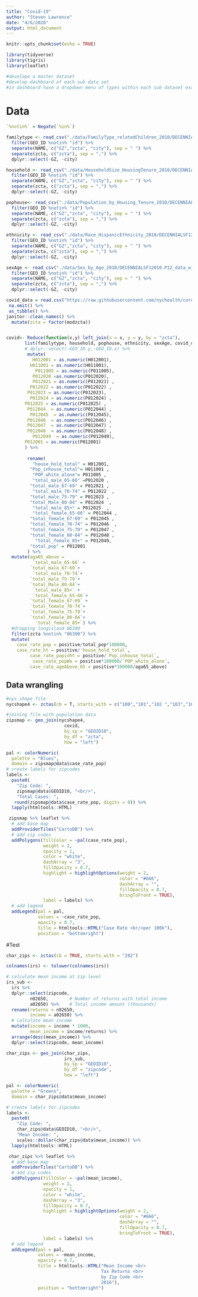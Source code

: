 ```yaml
---
title: "Covid-19"
author: "Steven Lawrence"
date: "4/6/2020"
output: html_document
---
```


```r

knitr::opts_chunk$set(echo = TRUE)

library(tidyverse)
library(tigris) 
library(leaflet)

#develope a master dataset
#develop dashboard of each sub data set
#in dashboard have a dropdown menu of types within each sub dataset example(housing1,2,3; adi1,2,3)

```
# Data

```r

`%notin%` = Negate(`%in%`)

familytype <- read_csv("./data/FamilyType_relatedChildren_2010/DECENNIALSF12010.P39_data_with_overlays_2020-04-07T201031.csv") %>% 
  filter(GEO_ID %notin% "id") %>% 
  separate(NAME, c("GZ","zcta", "city"), sep = " ") %>% 
  separate(zcta, c("zcta"), sep = ",") %>% 
  dplyr::select(-GZ, -city)

household <- read_csv("./data/HouseholdSize_HousingTenure_2010/DECENNIALSF12010.H12_data_with_overlays_2020-04-07T190301.csv") %>% 
  filter(GEO_ID %notin% "id") %>% 
  separate(NAME, c("GZ","zcta", "city"), sep = " ") %>% 
  separate(zcta, c("zcta"), sep = ",") %>% 
  dplyr::select(-GZ, -city)

pophouse<- read_csv("./data/Population_by_Housing_Tenure_2010/DECENNIALSF12010.H11_data_with_overlays_2020-04-07T184308.csv") %>% 
  filter(GEO_ID %notin% "id") %>% 
  separate(NAME, c("GZ","zcta", "city"), sep = " ") %>% 
  separate(zcta, c("zcta"), sep = ",") %>% 
  dplyr::select(-GZ, -city)

ethnicity <- read_csv("./data/Race_HispanicEthnicity_2010/DECENNIALSF12010.P11_data_with_overlays_2020-04-07T194537.csv") %>% 
  filter(GEO_ID %notin% "id") %>% 
  separate(NAME, c("GZ","zcta", "city"), sep = " ") %>% 
  separate(zcta, c("zcta"), sep = ",") %>% 
  dplyr::select(-GZ, -city)

sexAge <- read_csv("./data/Sex_by_Age_2010/DECENNIALSF12010.P12_data_with_overlays_2020-04-07T195143.csv") %>% 
  filter(GEO_ID %notin% "id") %>% 
  separate(NAME, c("GZ","zcta", "city"), sep = " ") %>% 
  separate(zcta, c("zcta"), sep = ",") %>% 
  dplyr::select(-GZ, -city)

covid_data = read.csv("https://raw.githubusercontent.com/nychealth/coronavirus-data/master/tests-by-zcta.csv") %>% 
 na.omit() %>% 
 as_tibble() %>% 
janitor::clean_names() %>% 
  mutate(zcta = factor(modzcta))


covid<- Reduce(function(x,y) left_join(x = x, y = y, by = "zcta"),
       list(familytype, household, pophouse, ethnicity, sexAge, covid_data )) %>% 
       # dplyr::select(-GEO_ID.y,-GEO_ID.x) %>% 
        mutate(
          H012001 = as.numeric(H012001),
         H011001 = as.numeric(H011001),
           P011005 = as.numeric(P011005),
          P012020 =as.numeric(P012020),
          P012021 = as.numeric(P012021) ,
         P012022 = as.numeric(P012022) ,
        P012023 = as.numeric(P012023),
         P012024 = as.numeric(P012024) ,
       P012025 = as.numeric(P012025) ,
        P012044  = as.numeric(P012044) ,
         P012045  = as.numeric(P012045),
        P012046  = as.numeric(P012046) ,
        P012047  = as.numeric(P012047) ,
        P012048  = as.numeric(P012048) ,
          P012049  = as.numeric(P012049),
       P012001 = as.numeric(P012001)
       ) %>% 
          
        rename(
          "house_hold_total" = H012001,
         "Pop_inhouse_total"= H011001 ,
          "POP_white_alone"= P011005 ,
          "total_male_65-66" =P012020 ,
         "total_male_67-69" = P012021 ,
          "total_male_70-74" = P012022  ,
         "total_male_75-79" = P012023 ,
         "total_Male_80-84" = P012024  ,
          "total_male_85+" = P012025  ,
          "total_female_65-66" = P012044 ,
         "total_female_67-69" = P012045 ,
         "total_female_70-74" = P012046  ,
         "total_female_75-79" = P012047 ,
         "total_female_80-84" = P012048 ,
           "total_female_85+" = P012049,
         "total_pop" = P012001
        ) %>% 
  mutate(aga65_above =
          `total_male_65-66` +
         `total_male_67-69`+
          `total_male_70-74`+
         `total_male_75-79`+
         `total_Male_80-84`+
          `total_male_85+` +
          `total_female_65-66`+
         `total_female_67-69` +
         `total_female_70-74`+
         `total_female_75-79`+
         `total_female_80-84`+
           `total_female_85+`) %>% 
  #dropping longisland 06390
  filter(zcta %notin% "06390") %>% 
  mutate(
    case_rate_pop = positive/total_pop*100000,
    case_rate_ht = positive/`house_hold_total`,
         case_rate_popinht = positive/`Pop_inhouse_total`,
          case_rate_popWa = positive*100000/`POP_white_alone`,
         case_rate_ageAbove_65 = positive*100000/aga65_above)


```
 

## Data wrangling
```r

#nys shape file
nycshape4 <- zctas(cb = T, starts_with = c("100","101","102 ","103","104","107","110","112","113", "114", "116"))

#joining file with population data
zipsmap <- geo_join(nycshape4, 
                      covid, 
                      by_sp = "GEOID10", 
                      by_df = "zcta",
                      how = "left")


```

```r
pal <- colorNumeric(
  palette = "Blues",
  domain = zipsmap@data$case_rate_pop)
# create labels for zipcodes
labels <- 
  paste0(
    "Zip Code: ",
    zipsmap@data$GEOID10, "<br/>",
    "Total Cases: ",
   round(zipsmap@data$case_rate_pop, digits = 0)) %>%
  lapply(htmltools::HTML)

 zipsmap %>% leaflet %>% 
  # add base map
  addProviderTiles("CartoDB") %>% 
  # add zip codes
  addPolygons(fillColor = ~pal(case_rate_pop),
              weight = 2,
              opacity = 1,
              color = "white",
              dashArray = "3",
              fillOpacity = 0.7,
              highlight = highlightOptions(weight = 2,
                                           color = "#666",
                                           dashArray = "",
                                           fillOpacity = 0.7,
                                           bringToFront = TRUE),
              label = labels) %>%
  # add legend
  addLegend(pal = pal, 
            values = ~case_rate_pop, 
            opacity = 0.7, 
            title = htmltools::HTML("Case Rate <br/>per 100k"),
            position = "bottomright")


```


#Test

```r

char_zips <- zctas(cb = TRUE, starts_with = "282")

colnames(irs) <- tolower(colnames(irs))

# calculate mean income at zip level
irs_sub <- 
  irs %>% 
  dplyr::select(zipcode,
         n02650,        # Number of returns with total income   
         a02650) %>%    # Total income amount (thousands)
  rename(returns = n02650, 
         income = a02650) %>% 
  # calculate mean income
  mutate(income = income * 1000, 
         mean_income = income/returns) %>% 
  arrange(desc(mean_income)) %>% 
  dplyr::select(zipcode, mean_income)

char_zips <- geo_join(char_zips, 
                      irs_sub, 
                      by_sp = "GEOID10", 
                      by_df = "zipcode",
                      how = "left")

pal <- colorNumeric(
  palette = "Greens",
  domain = char_zips@data$mean_income)

# create labels for zipcodes
labels <- 
  paste0(
    "Zip Code: ",
    char_zips@data$GEOID10, "<br/>",
    "Mean Income: ",
    scales::dollar(char_zips@data$mean_income)) %>%
  lapply(htmltools::HTML)

 char_zips %>% leaflet %>% 
  # add base map
  addProviderTiles("CartoDB") %>% 
  # add zip codes
  addPolygons(fillColor = ~pal(mean_income),
              weight = 2,
              opacity = 1,
              color = "white",
              dashArray = "3",
              fillOpacity = 0.7,
              highlight = highlightOptions(weight = 2,
                                           color = "#666",
                                           dashArray = "",
                                           fillOpacity = 0.7,
                                           bringToFront = TRUE),
              label = labels) %>%
  # add legend
  addLegend(pal = pal, 
            values = ~mean_income, 
            opacity = 0.7, 
            title = htmltools::HTML("Mean Income <br> 
                                    Tax Returns <br> 
                                    by Zip Code <br>
                                    2016"),
            position = "bottomright")
```



```r





```



